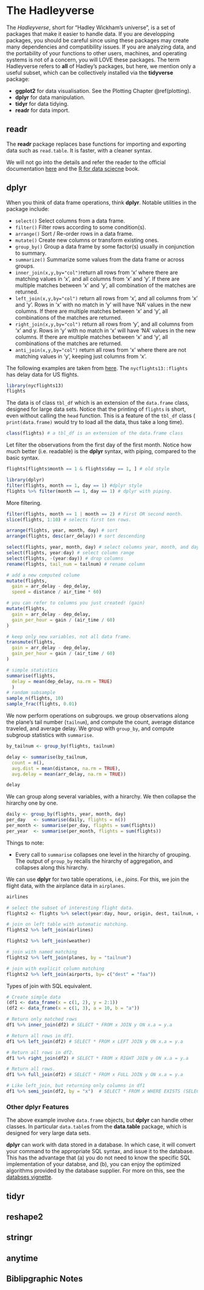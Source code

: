 # The Hadleyverse {#hadley}

The _Hadleyverse_, short for "Hadley Wickham's universe", is a set of packages that make it easier to handle data. 
If you are developping packages, you should be careful since using these packages may create many dependencies and compatibility issues. 
If you are analyzing data, and the portability of your functions to other users, machines, and operating systems is not of a concern, you will LOVE these packages. 
The term Hadleyverse refers to __all__ of Hadley's packages, but here, we mention only a useful subset, which can be collectively installed via the __tidyverse__ package:

- __ggplot2__ for data visualisation. See the Plotting Chapter \@ref(plotting).
- __dplyr__ for data manipulation.
- __tidyr__ for data tidying.
- __readr__ for data import.


## readr

The __readr__ package replaces base functions for importing and exporting data such as `read.table`. 
It is faster, with a cleaner syntax. 

We will not go into the details and refer the reader to the official documentation [here](http://readr.tidyverse.org/articles/readr.html) and the [R for data sciecne](http://r4ds.had.co.nz/data-import.html) book.



## dplyr  

When you think of data frame operations, think __dplyr__.
Notable utilities in the package include:

- `select()`	Select columns from a data frame.
- `filter()`	Filter rows according to some condition(s).
- `arrange()`	Sort / Re-order rows in a data frame.
- `mutate()`	Create new columns or transform existing ones.
- `group_by()`	Group a data frame by some factor(s) usually in conjunction to summary.
- `summarize()`	Summarize some values from the data frame or across groups.
- `inner_join(x,y,by="col")`return all rows from ‘x’ where there are matching values in ‘x’, and all columns from ‘x’ and ‘y’. If there are multiple matches between ‘x’ and ‘y’, all combination of the matches are returned.
- `left_join(x,y,by="col")`	return all rows from ‘x’, and all columns from ‘x’ and ‘y’. Rows in ‘x’ with no match in ‘y’ will have ‘NA’ values in the new columns. If there are multiple matches between ‘x’ and ‘y’, all combinations of the matches are returned.
- `right_join(x,y,by="col")` return all rows from ‘y’, and all columns from ‘x’ and y. Rows in ‘y’ with no match in ‘x’ will have ‘NA’ values in the new columns. If there are multiple matches between ‘x’ and ‘y’, all combinations of the matches are returned.
- `anti_join(x,y,by="col")`	return all rows from ‘x’ where there are not matching values in ‘y’, keeping just columns from ‘x’.



The following examples are taken from [here](https://github.com/justmarkham/dplyr-tutorial/blob/master/dplyr-tutorial.Rmd).
The `nycflights13::flights` has delay data for US flights. 
```r
library(nycflights13)
flights
```

The data is of class `tbl_df` which is an extension of the `data.frame` class, designed for large data sets. 
Notice that the printing of `flights` is short, even without calling the `head` function. This is a feature of the `tbl_df` class ( `print(data.frame)` would try to load all the data, thus take a long time).

```r
class(flights) # a tbl_df is an extension of the data.frame class
```


Let filter the observations from the first day of the first month.
Notice how much better (i.e. readable) is the __dplyr__ syntax, with piping, compared to the basic syntax.

```r
flights[flights$month == 1 & flights$day == 1, ] # old style

library(dplyr) 
filter(flights, month == 1, day == 1) #dplyr style
flights %>% filter(month == 1, day == 1) # dplyr with piping.
```

More filtering.

```r
filter(flights, month == 1 | month == 2) # First OR second month.
slice(flights, 1:10) # selects first ten rows.

arrange(flights, year, month, day) # sort
arrange(flights, desc(arr_delay)) # sort descending

select(flights, year, month, day) # select columns year, month, and day
select(flights, year:day) # select column range
select(flights, -(year:day)) # drop columns
rename(flights, tail_num = tailnum) # rename column

# add a new computed colume
mutate(flights,
  gain = arr_delay - dep_delay,
  speed = distance / air_time * 60) 

# you can refer to columns you just created! (gain)
mutate(flights,
  gain = arr_delay - dep_delay,
  gain_per_hour = gain / (air_time / 60)
)

# keep only new variables, not all data frame.
transmute(flights,
  gain = arr_delay - dep_delay,
  gain_per_hour = gain / (air_time / 60)
)

# simple statistics
summarise(flights,
  delay = mean(dep_delay, na.rm = TRUE)
  )
# random subsample 
sample_n(flights, 10) 
sample_frac(flights, 0.01) 

```

We now perform operations on subgroups.
we group observations along the plane's tail number (`tailnum`), and compute the count, average distance traveled, and average delay.
We group with `group_by`, and compute subgroup statistics with `summarise`.

```r
by_tailnum <- group_by(flights, tailnum)

delay <- summarise(by_tailnum,
  count = n(),
  avg.dist = mean(distance, na.rm = TRUE),
  avg.delay = mean(arr_delay, na.rm = TRUE))

delay
```


We can group along several variables, with a hirarchy.
We then collapse the hirarchy one by one. 

```r
daily <- group_by(flights, year, month, day)
per_day   <- summarise(daily, flights = n())
per_month <- summarise(per_day, flights = sum(flights))
per_year  <- summarise(per_month, flights = sum(flights))
```

Things to note:

- Every call to `summarise` collapses one level in the hirarchy of grouping. The output of `group_by` recalls the hirarchy of aggregation, and collapses along this hirarchy.

We can use __dplyr__ for two table operations, i.e., _joins_.
For this, we join the flight data, with the airplance data in `airplanes`.

```r
airlines  

# select the subset of interesting flight data. 
flights2 <- flights %>% select(year:day, hour, origin, dest, tailnum, carrier) 

# join on left table with automatic matching.
flights2 %>% left_join(airlines) 

flights2 %>% left_join(weather) 

# join with named matching
flights2 %>% left_join(planes, by = "tailnum") 

# join with explicit column matching
flights2 %>% left_join(airports, by= c("dest" = "faa")) 
```

Types of join with SQL equivalent. 

```r
# Create simple data
(df1 <- data_frame(x = c(1, 2), y = 2:1))
(df2 <- data_frame(x = c(1, 3), a = 10, b = "a"))

# Return only matched rows
df1 %>% inner_join(df2) # SELECT * FROM x JOIN y ON x.a = y.a

# Return all rows in df1.
df1 %>% left_join(df2) # SELECT * FROM x LEFT JOIN y ON x.a = y.a

# Return all rows in df2.
df1 %>% right_join(df2) # SELECT * FROM x RIGHT JOIN y ON x.a = y.a

# Return all rows. 
df1 %>% full_join(df2) # SELECT * FROM x FULL JOIN y ON x.a = y.a

# Like left_join, but returning only columns in df1
df1 %>% semi_join(df2, by = "x")  # SELECT * FROM x WHERE EXISTS (SELECT 1 FROM y WHERE x.a = y.a)
```


### Other dplyr Features

The above example involve `data.frame` objects, but __dplyr__ can handle other classes. 
In particular `data.table`s from the __data.table__ package, which is designed for very large data sets. 

__dplyr__ can work with data stored in a database. 
In which case, it will convert your command to the appropriate SQL syntax, and issue it to the database. 
This has the advantage that (a) you do not need to know the specific SQL implementation of your databse, and (b), you can enjoy the optimized algorithms provided by the database supplier. 
For more on this, see the [databses vignette](https://cran.r-project.org/web/packages/dplyr/vignettes/databases.html).






## tidyr







## reshape2


## stringr


## anytime


## Biblipgraphic Notes
